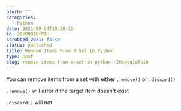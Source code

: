 ```yaml
---
blurb: ""
categories:
  - Python
date: 2021-09-04T19:20:39
id: 20eOQQ1OfPIH
scrubbed_2021: false
status: published
title: Remove Items From A Set In Python
type: post
slug: remove-items-from-a-set-in-python--20eoqq1ofpih
---
```


You can remove items from a set with either `.remove()` or `.discard()`

`.remove()` will error if the target item doesn't exist

`.discard()` will not